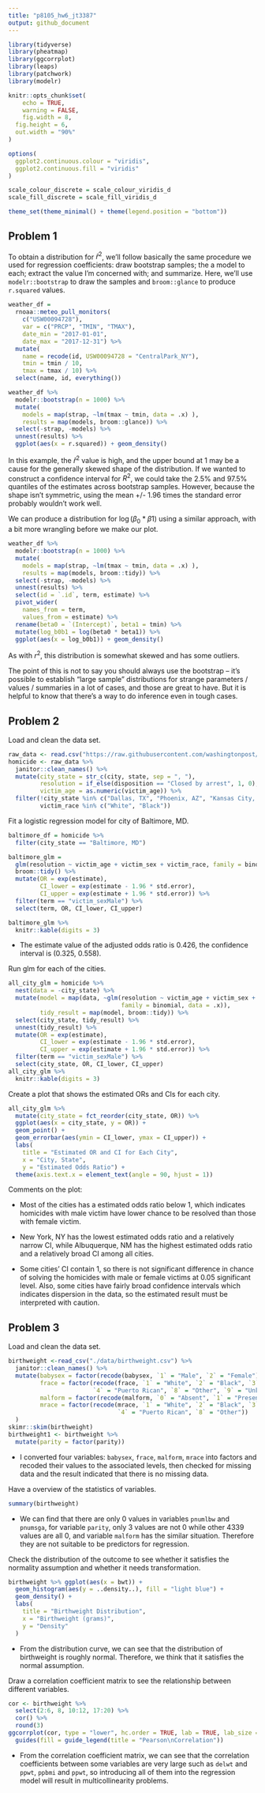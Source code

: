 ```yaml
---
title: "p8105_hw6_jt3387"
output: github_document
---
```


```r
library(tidyverse)
library(pheatmap)
library(ggcorrplot)
library(leaps)
library(patchwork)
library(modelr)

knitr::opts_chunk$set(
	echo = TRUE,
	warning = FALSE,
	fig.width = 8, 
  fig.height = 6,
  out.width = "90%"
)

options(
  ggplot2.continuous.colour = "viridis",
  ggplot2.continuous.fill = "viridis"
)

scale_colour_discrete = scale_colour_viridis_d
scale_fill_discrete = scale_fill_viridis_d

theme_set(theme_minimal() + theme(legend.position = "bottom"))
```

## Problem 1

To obtain a distribution for $\hat{r}^2$, we'll follow basically the same procedure we used for regression coefficients: draw bootstrap samples; the a model to each; extract the value I'm concerned with; and summarize. Here, we'll use `modelr::bootstrap` to draw the samples and `broom::glance` to produce `r.squared` values. 

```r
weather_df = 
  rnoaa::meteo_pull_monitors(
    c("USW00094728"),
    var = c("PRCP", "TMIN", "TMAX"), 
    date_min = "2017-01-01",
    date_max = "2017-12-31") %>%
  mutate(
    name = recode(id, USW00094728 = "CentralPark_NY"),
    tmin = tmin / 10,
    tmax = tmax / 10) %>%
  select(name, id, everything())
```

```r
weather_df %>% 
  modelr::bootstrap(n = 1000) %>% 
  mutate(
    models = map(strap, ~lm(tmax ~ tmin, data = .x) ),
    results = map(models, broom::glance)) %>% 
  select(-strap, -models) %>% 
  unnest(results) %>% 
  ggplot(aes(x = r.squared)) + geom_density()
```

In this example, the $\hat{r}^2$ value is high, and the upper bound at 1 may be a cause for the generally skewed shape of the distribution. If we wanted to construct a confidence interval for $R^2$, we could take the 2.5% and 97.5% quantiles of the estimates across bootstrap samples. However, because the shape isn't symmetric, using the mean +/- 1.96 times the standard error probably wouldn't work well.

We can produce a distribution for $\log(\beta_0 * \beta1)$ using a similar approach, with a bit more wrangling before we make our plot.

```r
weather_df %>% 
  modelr::bootstrap(n = 1000) %>% 
  mutate(
    models = map(strap, ~lm(tmax ~ tmin, data = .x) ),
    results = map(models, broom::tidy)) %>% 
  select(-strap, -models) %>% 
  unnest(results) %>% 
  select(id = `.id`, term, estimate) %>% 
  pivot_wider(
    names_from = term, 
    values_from = estimate) %>% 
  rename(beta0 = `(Intercept)`, beta1 = tmin) %>% 
  mutate(log_b0b1 = log(beta0 * beta1)) %>% 
  ggplot(aes(x = log_b0b1)) + geom_density()
```

As with $r^2$, this distribution is somewhat skewed and has some outliers. 

The point of this is not to say you should always use the bootstrap -- it's possible to establish "large sample" distributions for strange parameters / values / summaries in a lot of cases, and those are great to have. But it is helpful to know that there's a way to do inference even in tough cases. 

## Problem 2

Load and clean the data set.

```r
raw_data <- read.csv("https://raw.githubusercontent.com/washingtonpost/data-homicides/master/homicide-data.csv")
homicide <- raw_data %>% 
  janitor::clean_names() %>%
  mutate(city_state = str_c(city, state, sep = ", "),
         resolution = if_else(disposition == "Closed by arrest", 1, 0),
         victim_age = as.numeric(victim_age)) %>% 
  filter(!city_state %in% c("Dallas, TX", "Phoenix, AZ", "Kansas City, MO", "Tulsa, AL"),
         victim_race %in% c("White", "Black"))
```

Fit a logistic regression model for city of Baltimore, MD.

```r
baltimore_df = homicide %>%
  filter(city_state == "Baltimore, MD")

baltimore_glm = 
  glm(resolution ~ victim_age + victim_sex + victim_race, family = binomial, data = baltimore_df) %>%
  broom::tidy() %>% 
  mutate(OR = exp(estimate),
         CI_lower = exp(estimate - 1.96 * std.error),
         CI_upper = exp(estimate + 1.96 * std.error)) %>%
  filter(term == "victim_sexMale") %>%
  select(term, OR, CI_lower, CI_upper)

baltimore_glm %>% 
  knitr::kable(digits = 3)
```

- The estimate value of the adjusted odds ratio is 0.426, the confidence interval is (0.325, 0.558).

Run glm for each of the cities.

```r
all_city_glm = homicide %>% 
  nest(data = -city_state) %>% 
  mutate(model = map(data, ~glm(resolution ~ victim_age + victim_sex + victim_race, 
                                family = binomial, data = .x)), 
         tidy_result = map(model, broom::tidy)) %>% 
  select(city_state, tidy_result) %>% 
  unnest(tidy_result) %>%
  mutate(OR = exp(estimate), 
         CI_lower = exp(estimate - 1.96 * std.error), 
         CI_upper = exp(estimate + 1.96 * std.error)) %>%
  filter(term == "victim_sexMale") %>%
  select(city_state, OR, CI_lower, CI_upper)
all_city_glm %>% 
  knitr::kable(digits = 3)
```

Create a plot that shows the estimated ORs and CIs for each city.

```r
all_city_glm %>% 
  mutate(city_state = fct_reorder(city_state, OR)) %>% 
  ggplot(aes(x = city_state, y = OR)) + 
  geom_point() + 
  geom_errorbar(aes(ymin = CI_lower, ymax = CI_upper)) + 
  labs(
    title = "Estimated OR and CI for Each City",
    x = "City, State",
    y = "Estimated Odds Ratio") +
  theme(axis.text.x = element_text(angle = 90, hjust = 1))
```

Comments on the plot:

- Most of the cities has a estimated odds ratio below 1, which indicates homicides with male victim have lower chance to be resolved than those with female victim.

- New York, NY has the lowest estimated odds ratio and a relatively narrow CI, while Albuquerque, NM has the highest estimated odds ratio and a relatively broad CI among all cities.

- Some cities' CI contain 1, so there is not significant difference in chance of solving the homicides with male or female victims at 0.05 significant level. Also, some cities have fairly broad confidence intervals which indicates dispersion in the data, so the estimated result must be interpreted with caution.

## Problem 3

Load and clean the data set.

```r
birthweight <-read_csv("./data/birthweight.csv") %>% 
  janitor::clean_names() %>%
  mutate(babysex = factor(recode(babysex, `1` = "Male", `2` = "Female")),
         frace = factor(recode(frace, `1` = "White", `2` = "Black", `3` = "Asian",
                        `4` = "Puerto Rican", `8` = "Other", `9` = "Unknown")),
         malform = factor(recode(malform, `0` = "Absent", `1` = "Present")),
         mrace = factor(recode(mrace, `1` = "White", `2` = "Black", `3` = "Asian",
                               `4` = "Puerto Rican", `8` = "Other"))
  )
skimr::skim(birthweight)
birthweight1 <- birthweight %>% 
  mutate(parity = factor(parity))
```

- I converted four variables: `babysex`, `frace`, `malform`, `mrace` into factors and recoded their values to the associated levels, then checked for missing data and the result indicated that there is no missing data.

Have a overview of the statistics of variables.

```r
summary(birthweight)
```

-  We can find that there are only 0 values in variables `pnumlbw` and `pnumsga`, for variable `parity`, only 3 values are not 0 while other 4339 values are all 0, and variable `malform` has the similar situation. Therefore they are not suitable to be predictors for regression. 

Check the distribution of the outcome to see whether it satisfies the normality assumption and whether it needs transformation.

```r
birthweight %>% ggplot(aes(x = bwt)) + 
  geom_histogram(aes(y = ..density..), fill = "light blue") +
  geom_density() + 
  labs(
    title = "Birthweight Distribution",
    x = "Birthweight (grams)",
    y = "Density"
  )
```

- From the distribution curve, we can see that the distribution of birthweight is roughly normal. Therefore, we think that it satisfies the normal assumption.

Draw a correlation coefficient matrix to see the relationship between different variables.

```r
cor <- birthweight %>% 
  select(2:6, 8, 10:12, 17:20) %>% 
  cor() %>% 
  round(3)
ggcorrplot(cor, type = "lower", hc.order = TRUE, lab = TRUE, lab_size = 3) + 
  guides(fill = guide_legend(title = "Pearson\nCorrelation"))
```

- From the correlation coefficient matrix, we can see that the correlation coefficients between some variables are very large such as `delwt` and `ppwt`, `ppbmi` and `ppwt`, so introducing all of them into the regression model will result in multicollinearity problems. 
